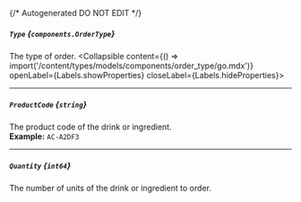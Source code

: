{/* Autogenerated DO NOT EDIT  */}

##### `Type` *{`components.OrderType`}*
The type of order.
<Collapsible content={() => import('/content/types/models/components/order_type/go.mdx')} openLabel={Labels.showProperties} closeLabel={Labels.hideProperties}>
</Collapsible>

---
##### `ProductCode` *{`string`}*
The product code of the drink or ingredient.
<br/>
**Example:** `AC-A2DF3`

---
##### `Quantity` *{`int64`}*
The number of units of the drink or ingredient to order.


